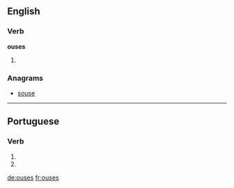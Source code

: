 ==English==

===Verb===
'''ouses'''

# {{third-person singular of|ouse}}

===Anagrams===
* [[souse#English|souse]]

----

==Portuguese==

===Verb===
{{pt-verb-form}}

# {{pt-verb form of|ousar|ar|subjunctive|present|singular|second}}
# {{pt-verb form of|ousar|ar|imperative|negative|singular|second}}

[[de:ouses]]
[[fr:ouses]]